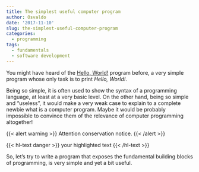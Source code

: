```yaml
---
title: The simplest useful computer program
author: Osvaldo
date: '2017-11-10'
slug: the-simplest-useful-computer-program
categories:
  - programming
tags:
  - fundamentals
  - software development
---
```


You might have heard of the [Hello, World!](https://en.wikipedia.org/wiki/%22Hello,_World!%22_program) program before,
a very simple program whose only task is to print _Hello, World!_.

<!--more-->

Being so simple, it is often used to show the syntax
of a programming language, at least at a very basic level. On the other hand, being so simple and "useless", it would
make a very weak case to explain to a complete newbie what is a computer program. Maybe it would
be probably impossible to convince them of the relevance of computer programming altogether!

{{< alert warning >}}
Attention conservation notice.
{{< /alert >}}

{{< hl-text danger >}}
your highlighted text
{{< /hl-text >}}

So, let's try to write a program that exposes the fundamental building blocks of programming, is very simple and yet a
bit useful.
